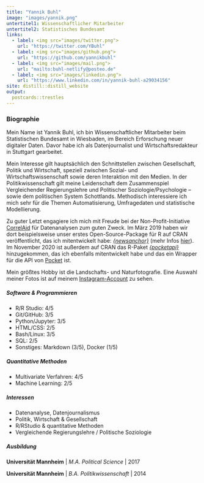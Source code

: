 ```yaml
---
title: "Yannik Buhl"
image: "images/yannik.png"
untertitel1: Wissenschaftlicher Mitarbeiter
untertitel2: Statistisches Bundesamt
links:
  - label: <img src="images/twitter.png">
    url: "https://twitter.com/YBuhl"
  - label: <img src="images/github.png">
    url: "https://github.com/yannikbuhl"
  - label: <img src="images/mail.png">
    url: "mailto:buhl-netlify@posteo.de"
  - label: <img src="images/linkedin.png">
    url: "https://www.linkedin.com/in/yannik-buhl-a29034156"
site: distill::distill_website
output:
  postcards::trestles
---
```

 
### Biographie

Mein Name ist Yannik Buhl, ich bin Wissenschaftlicher Mitarbeiter beim Statistischen Bundesamt in Wiesbaden, im Bereich Erforschung neuer digitaler Daten. Davor habe ich als Datenjournalist und Wirtschaftsredakteur in Stuttgart gearbeitet.

Mein Interesse gilt hauptsächlich den Schnittstellen zwischen Gesellschaft, Politik und Wirtschaft, speziell zwischen Sozial- und Wirtschaftswissenschaft sowie deren Interaktion mit den Medien. In der Politikwissenschaft gilt meine Leidenschaft dem Zusammenspiel Vergleichender Regierungslehre und Politischer Soziologie/Psychologie – sowie dem politischen System Schottlands. Methodisch interessiere ich mich sehr für die Themen Automatisierung, Umfragedaten und statistische Modellierung.

Zu guter Letzt engagiere ich mich mit Freude bei der Non-Profit-Initiative [CorrelAid](http://www.correlaid.org/) für Datenanalysen zum guten Zweck. Im März 2019 haben wir dort beispielsweise unser erstes Open-Source-Package für R auf CRAN veröffentlicht, das ich mitentwickelt habe: [*{newsanchor}*](https://github.com/CorrelAid/newsanchor) (mehr Infos [hier](https://correlaid.org/blog/newsanchor/)). Im November 2020 ist außerdem auf CRAN das R-Paket [*{pocketapi}*](https://github.com/CorrelAid/pocketapi) hinzugekommen, das ich ebenfalls mitentwickelt habe und das ein Wrapper für die API von [Pocket](https://getpocket.com/) ist.

Mein größtes Hobby ist die Landschafts- und Naturfotografie. Eine Auswahl meiner Fotos ist auf meinem [Instagram-Account](https://www.instagram.com/yabuhl/) zu sehen.

##### Software & Programmieren

- R/R Studio: 4/5
- Git/GitHub: 3/5
- Python/Jupyter: 3/5
- HTML/CSS: 2/5
- Bash/Linux: 3/5
- SQL: 2/5
- Sonstiges: Markdown (3/5), Docker (1/5)

##### Quantitative Methoden

- Multivariate Verfahren: 4/5
- Machine Learning: 2/5

##### Interessen

- Datenanalyse, Datenjournalismus
- Politik, Wirtschaft & Gesellschaft
- R/RStudio & quantitative Methoden
- Vergleichende Regierungslehre / Politische Soziologie

##### Ausbildung

**Universität Mannheim** | *M.A. Political Science* | 2017

**Universität Mannheim** | *B.A. Politikwissenschaft* | 2014
